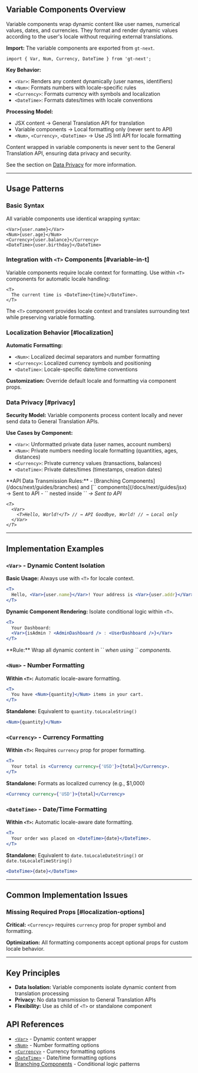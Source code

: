## Variable Components Overview

Variable components wrap dynamic content like user names, numerical values, dates, and currencies. They format and render dynamic values according to the user's locale without requiring external translations.

**Import:** The variable components are exported from `gt-next`.

```tsx
import { Var, Num, Currency, DateTime } from 'gt-next';
```

**Key Behavior:**

- `<Var>`: Renders any content dynamically (user names, identifiers)
- `<Num>`: Formats numbers with locale-specific rules
- `<Currency>`: Formats currency with symbols and localization
- `<DateTime>`: Formats dates/times with locale conventions

**Processing Model:**

- JSX content → General Translation API for translation
- Variable components → Local formatting only (never sent to API)
- `<Num>`, `<Currency>`, `<DateTime>` → Use JS Intl API for locale formatting

<Callout type="info">
  Content wrapped in variable components is never sent to the General Translation API, ensuring data privacy and security.

See the section on [Data Privacy](#privacy) for more information.

</Callout>

---

## Usage Patterns

### Basic Syntax

All variable components use identical wrapping syntax:

```tsx
<Var>{user.name}</Var>
<Num>{user.age}</Num>
<Currency>{user.balance}</Currency>
<DateTime>{user.birthday}</DateTime>
```

### Integration with `<T>` Components [#variable-in-t]

Variable components require locale context for formatting. Use within `<T>` components for automatic locale handling:

```tsx
<T>
  The current time is <DateTime>{time}</DateTime>.
</T>
```

The `<T>` component provides locale context and translates surrounding text while preserving variable formatting.

### Localization Behavior [#localization]

**Automatic Formatting:**

- `<Num>`: Localized decimal separators and number formatting
- `<Currency>`: Localized currency symbols and positioning
- `<DateTime>`: Locale-specific date/time conventions

**Customization:** Override default locale and formatting via component props.

### Data Privacy [#privacy]

**Security Model:** Variable components process content locally and never send data to General Translation APIs.

**Use Cases by Component:**

- `<Var>`: Unformatted private data (user names, account numbers)
- `<Num>`: Private numbers needing locale formatting (quantities, ages, distances)
- `<Currency>`: Private currency values (transactions, balances)
- `<DateTime>`: Private dates/times (timestamps, creation dates)

<Callout type="warn">
**API Data Transmission Rules:**
- [Branching Components](/docs/next/guides/branches) and [`<T>` components](/docs/next/guides/jsx) → Sent to API
- `<T>` nested inside `<Var>` → Sent to API

```tsx
<T>
  <Var>
    <T>Hello, World!</T> // → API Goodbye, World! // → Local only
  </Var>
</T>
```

</Callout>

---

## Implementation Examples

### `<Var>` - Dynamic Content Isolation

**Basic Usage:** Always use with `<T>` for locale context.

```jsx
<T>
  Hello, <Var>{user.name}</Var>! Your address is <Var>{user.addr}</Var>
</T>
```

**Dynamic Component Rendering:** Isolate conditional logic within `<T>`.

```jsx
<T>
  Your Dashboard:
  <Var>{isAdmin ? <AdminDashboard /> : <UserDashboard />}</Var>
</T>
```

<Callout type="info">
**Rule:** Wrap all dynamic content in `<Var>` when using `<T>` components.
</Callout>

### `<Num>` - Number Formatting

**Within `<T>`:** Automatic locale-aware formatting.

```jsx
<T>
  You have <Num>{quantity}</Num> items in your cart.
</T>
```

**Standalone:** Equivalent to `quantity.toLocaleString()`

```jsx
<Num>{quantity}</Num>
```

### `<Currency>` - Currency Formatting

**Within `<T>`:** Requires `currency` prop for proper formatting.

```jsx
<T>
  Your total is <Currency currency={'USD'}>{total}</Currency>.
</T>
```

**Standalone:** Formats as localized currency (e.g., $1,000)

```jsx
<Currency currency={'USD'}>{total}</Currency>
```

### `<DateTime>` - Date/Time Formatting

**Within `<T>`:** Automatic locale-aware date formatting.

```jsx
<T>
  Your order was placed on <DateTime>{date}</DateTime>.
</T>
```

**Standalone:** Equivalent to `date.toLocaleDateString()` or `date.toLocaleTimeString()`

```jsx
<DateTime>{date}</DateTime>
```

---

## Common Implementation Issues

### Missing Required Props [#localization-options]

**Critical:** `<Currency>` requires `currency` prop for proper symbol and formatting.

**Optimization:** All formatting components accept optional props for custom locale behavior.

---

## Key Principles

- **Data Isolation:** Variable components isolate dynamic content from translation processing
- **Privacy:** No data transmission to General Translation APIs
- **Flexibility:** Use as child of `<T>` or standalone component

## API References

- [`<Var>`](/docs/next/api/components/var) - Dynamic content wrapper
- [`<Num>`](/docs/next/api/components/num) - Number formatting options
- [`<Currency>`](/docs/next/api/components/currency) - Currency formatting options
- [`<DateTime>`](/docs/next/api/components/datetime) - Date/time formatting options
- [Branching Components](/docs/next/guides/branches) - Conditional logic patterns
